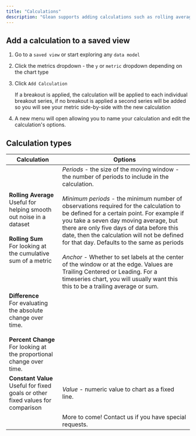 ```yaml
---
title: "Calculations"
description: "Glean supports adding calculations such as rolling averages to your metrics.  You can add calculations when you are exploring any data model or saved view directly from the metrics dropdown."
---
```


## Add a calculation to a saved view

1. Go to a `saved view` or start exploring any `data model`
2. Click the metrics dropdown - the `y` or `metric` dropdown depending on the chart type
3. Click `Add Calculation`

    <Info> If a breakout is applied, the calculation will be applied to each individual breakout series, if no breakout is applied a second series will be added so you will see your metric side-by-side with the new calculation </Info>

4. A new menu will open allowing you to name your calculation and edit the calculation's options.


## Calculation types

| Calculation | Options |
| --- | --- |
| **Rolling Average** <br/> Useful for helping smooth out noise in a dataset <br/> <br/>  **Rolling Sum** <br/> For looking at the cumulative sum of a metric | *Periods* - the size of the moving window - the number of periods to include in the calculation. <br/> <br/> *Minimum periods* - the minimum number of observations required for the calculation to be defined for a certain point.  For example if you take a seven day moving average, but there are only five days of data before this date, then the calculation will not be defined for that day.  Defaults to the same as periods <br/> <br/> *Anchor* - Whether to set labels at the center of the window or at the edge. Values are Trailing Centered or Leading.  For a timeseries chart, you will usually want this this to be a trailing average or sum. |
| **Difference** <br/> For evaluating the absolute change over time. <br/> <br/> **Percent Change** <br/> For looking at the proportional change over time.|  |
| **Constant Value** <br/> Useful for fixed goals or other fixed values for comparison| *Value* - numeric value to chart as a fixed line. |
|  | More to come!  Contact us if you have special requests. |
